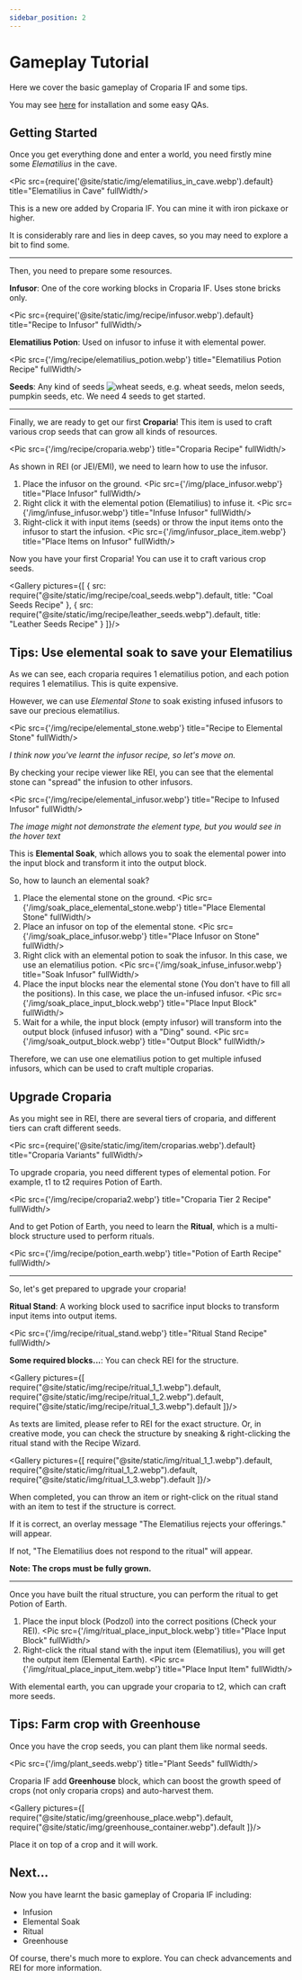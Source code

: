 ```yaml
---
sidebar_position: 2
---
```



# Gameplay Tutorial

Here we cover the basic gameplay of Croparia IF and some tips.

You may see [here](begin.md) for installation and some easy QAs.

## Getting Started

Once you get everything done and enter a world, you need firstly mine some _Elematilius_ in the cave.

<Pic src={require('@site/static/img/elematilius_in_cave.webp').default} title="Elematilius in Cave" fullWidth/>

This is a new ore added by Croparia IF. You can mine it with iron pickaxe or higher.

It is considerably rare and lies in deep caves, so you may need to explore a bit to find some.

---

Then, you need to prepare some resources.

**Infusor**: One of the core working blocks in Croparia IF. Uses stone bricks only.

<Pic src={require('@site/static/img/recipe/infusor.webp').default} title="Recipe to Infusor" fullWidth/>

**Elematilius Potion**: Used on infusor to infuse it with elemental power.

<Pic src={'/img/recipe/elematilius_potion.webp'} title="Elematilius Potion Recipe" fullWidth/>

**Seeds**: Any kind of seeds ![wheat seeds](/img/item/wheat_seeds.webp), e.g. wheat seeds, melon seeds, pumpkin seeds, etc. We
need 4 seeds to get started.

---

Finally, we are ready to get our first **Croparia**! This item is used to craft various crop seeds that can grow all
kinds of resources.

<Pic src={'/img/recipe/croparia.webp'} title="Croparia Recipe" fullWidth/>

As shown in REI (or JEI/EMI), we need to learn how to use the infusor.

1. Place the infusor on the ground.
<Pic src={'/img/place_infusor.webp'} title="Place Infusor" fullWidth/>
2. Right click it with the elemental potion (Elematilius) to infuse it.
<Pic src={'/img/infuse_infusor.webp'} title="Infuse Infusor" fullWidth/>
3. Right-click it with input items (seeds) or throw the input items onto the infusor to start the infusion.
<Pic src={'/img/infusor_place_item.webp'} title="Place Items on Infusor" fullWidth/>

Now you have your first Croparia! You can use it to craft various crop seeds.

<Gallery pictures={[
    {
        src: require("@site/static/img/recipe/coal_seeds.webp").default,
        title: "Coal Seeds Recipe"
    },
    {
        src: require("@site/static/img/recipe/leather_seeds.webp").default,
        title: "Leather Seeds Recipe"
    }
]}/>

## Tips: Use elemental soak to save your **Elematilius**

As we can see, each croparia requires 1 elematilius potion, and each potion requires 1 elematilius. This is quite expensive.

However, we can use *Elemental Stone* to soak existing infused infusors to save our precious elematilius.

<Pic src={'/img/recipe/elemental_stone.webp'} title="Recipe to Elemental Stone" fullWidth/>

_I think now you've learnt the infusor recipe, so let's move on._

By checking your recipe viewer like REI, you can see that the elemental stone can "spread" the infusion to other infusors.

<Pic src={'/img/recipe/elemental_infusor.webp'} title="Recipe to Infused Infusor" fullWidth/>

_The image might not demonstrate the element type, but you would see in the hover text_

This is **Elemental Soak**, which allows you to soak the elemental power into the input block and transform it into the
output block.

So, how to launch an elemental soak?

1. Place the elemental stone on the ground.
<Pic src={'/img/soak_place_elemental_stone.webp'} title="Place Elemental Stone" fullWidth/>
2. Place an infusor on top of the elemental stone.
<Pic src={'/img/soak_place_infusor.webp'} title="Place Infusor on Stone" fullWidth/>
3. Right click with an elemental potion to soak the infusor. In this case, we use an elematilius potion.
<Pic src={'/img/soak_infuse_infusor.webp'} title="Soak Infusor" fullWidth/>
4. Place the input blocks near the elemental stone (You don't have to fill all the positions). In this case, we place
the un-infused infusor.
<Pic src={'/img/soak_place_input_block.webp'} title="Place Input Block" fullWidth/>
5. Wait for a while, the input block (empty infusor) will transform into the output block (infused infusor) with a
"Ding" sound.
<Pic src={'/img/soak_output_block.webp'} title="Output Block" fullWidth/>

Therefore, we can use one elematilius potion to get multiple infused infusors, which can be used to craft multiple
croparias.

## Upgrade Croparia

As you might see in REI, there are several tiers of croparia, and different tiers can craft different seeds.

<Pic src={require('@site/static/img/item/croparias.webp').default} title="Croparia Variants" fullWidth/>

To upgrade croparia, you need different types of elemental potion. For example, t1 to t2 requires Potion of Earth.

<Pic src={'/img/recipe/croparia2.webp'} title="Croparia Tier 2 Recipe" fullWidth/>

And to get Potion of Earth, you need to learn the **Ritual**, which is a multi-block structure used to perform rituals.

<Pic src={'/img/recipe/potion_earth.webp'} title="Potion of Earth Recipe" fullWidth/>

---

So, let's get prepared to upgrade your croparia!

**Ritual Stand**: A working block used to sacrifice input blocks to transform input items into output items.

<Pic src={'/img/recipe/ritual_stand.webp'} title="Ritual Stand Recipe" fullWidth/>

**Some required blocks...**: You can check REI for the structure.

<Gallery pictures={[
    require("@site/static/img/recipe/ritual_1_1.webp").default,
    require("@site/static/img/recipe/ritual_1_2.webp").default,
    require("@site/static/img/recipe/ritual_1_3.webp").default
]}/>

As texts are limited, please refer to REI for the exact structure. Or, in creative mode, you can check the structure by
sneaking & right-clicking the ritual stand with the Recipe Wizard.

<Gallery pictures={[
    require("@site/static/img/ritual_1_1.webp").default,
    require("@site/static/img/ritual_1_2.webp").default,
    require("@site/static/img/ritual_1_3.webp").default
]}/>

When completed, you can throw an item or right-click on the ritual stand with an item to test if the structure is correct.

If it is correct, an overlay message "The Elematilius rejects your offerings." will appear.

If not, "The Elematilius does not respond to the ritual" will appear.

**Note: The crops must be fully grown.**

---

Once you have built the ritual structure, you can perform the ritual to get Potion of Earth.

1. Place the input block (Podzol) into the correct positions (Check your REI).
<Pic src={'/img/ritual_place_input_block.webp'} title="Place Input Block" fullWidth/>
2. Right-click the ritual stand with the input item (Elematilius), you will get the output item (Elemental Earth).
<Pic src={'/img/ritual_place_input_item.webp'} title="Place Input Item" fullWidth/>

With elemental earth, you can upgrade your croparia to t2, which can craft more seeds.

## Tips: Farm crop with Greenhouse

Once you have the crop seeds, you can plant them like normal seeds.

<Pic src={'/img/plant_seeds.webp'} title="Plant Seeds" fullWidth/>

Croparia IF add **Greenhouse** block, which can boost the growth speed of crops (not only croparia crops) and
auto-harvest them.

<Gallery pictures={[
    require("@site/static/img/greenhouse_place.webp").default,
    require("@site/static/img/greenhouse_container.webp").default
]}/>

Place it on top of a crop and it will work.

## Next...

Now you have learnt the basic gameplay of Croparia IF including:

- Infusion
- Elemental Soak
- Ritual
- Greenhouse

Of course, there's much more to explore. You can check advancements and REI for more information.
